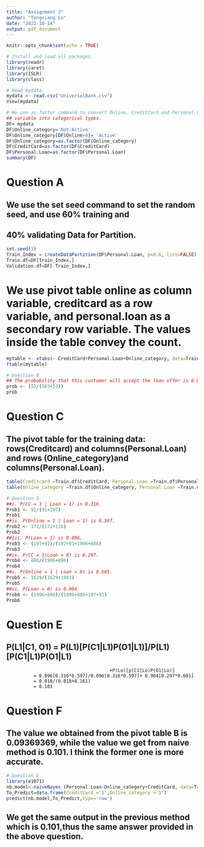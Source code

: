 ---
title: "Assignment 3"
author: "Tongxiang Lu"
date: "2022-10-14"
output: pdf_document
---

```{r setup, include=FALSE}
knitr::opts_chunk$set(echo = TRUE)
```

```{r}
# Install and load all packages.
library(readr)
library(caret)
library(ISLR)
library(class)
```

```{r}
# Read mydata.
mydata <- read.csv("UniversalBank.csv")
View(mydata)
```

```{r}
# We use as.factor command to convert Online, CreditCard and Personal.Loan 
## variable into categorical types.
DF= mydata
DF$Online_category='Not-Active'
DF$Online_category[DF$Online>0]= 'Active'
DF$Online_category=as.factor(DF$Online_category)
DF$CreditCard=as.factor(DF$CreditCard)
DF$Personal.Loan=as.factor(DF$Personal.Loan)
summary(DF)
```
# Question A  
## We use the set seed command to set the random seed, and use 60% training and 
## 40% validating Data for Partition.
```{r}
set.seed(1)
Train_Index = createDataPartition(DF$Personal.Loan, p=0.6, list=FALSE)
Train.df=DF[Train_Index,]
Validation.df=DF[-Train_Index,]
```
# We use pivot table online as column variable, creditcard as a row variable, and personal.loan as a secondary row variable. The values inside the table convey the count.
```{r}
mytable <- xtabs(~ CreditCard+Personal.Loan+Online_category, data=Train.df)
ftable(mytable)
```
```{r}
# Question B  
## The probability that this customer will accept the loan offer is 0.09369369.
prob <- (52/(503+52))
prob
```
# Question C  
## The pivot table for the training data: rows(Creditcard) and columns(Personal.Loan) and rows (Online_category)and columns(Personal.Loan).
```{r}
table(Creditcard =Train.df$CreditCard, Personal.Loan =Train.df$Personal.Loan)
table(Online_category =Train.df$Online_category, Personal.Loan =Train.df$Personal.Loan)
```

```{r}
# Question D
##i. P(CC = 1 | Loan = 1) is 0.316.
Prob1 <- 91/(91+197) 
Prob1
##ii. P(Online = 1 | Loan = 1) is 0.597.
Prob2 <- 172/(172+116)
Prob2
##iii. P(Loan = 1) is 0.096.
Prob3 <- (197+91)/(197+91+1906+806)
Prob3
##iv. P(CC = 1|Loan = 0) is 0.297.
Prob4 <- 806/(1906+806)
Prob4
##v. P(Online = 1 | Loan = 0) is 0.601.
Prob5 <- 1629/(1629+1083)
Prob5
##vi. P(Loan = 0) is 0.904.
Prob6 <- (1906+806)/(1906+806+197+91)
Prob6
```
# Question E
## P(L1|C1, O1) = P(L1)[P(C1|L1)P(O1|L1)]/P(L1)[P(C1|L1)P(O1|L1)
                                          +P(Lo)[p(C1|Lo)P(O1|Lo)]
              = 0.096[0.316*0.597]/0.096[0.316*0.597]+ 0.904[0.297*0.601]
              = 0.018/(0.018+0.161)
              = 0.101

# Question F
## The value we obtained from the pivot table B is 0.09369369, while the value we get from naive method is 0.101. I think the former one is more accurate.          

```{r}
# Question G
library(e1071)
nb.model<-naiveBayes (Personal.Loan~Online_category+CreditCard, data=Train.df) 
To_Predict=data.frame(CreditCard ='1',Online_category ='1') 
predict(nb.model,To_Predict,type='raw')
```
## We get the same output in the previous method which is 0.101,thus the same answer provided in the above question.
